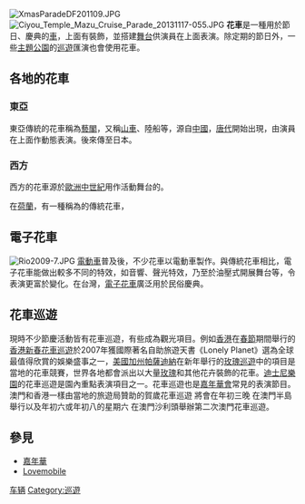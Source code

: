 [[File:XmasParadeDF201109.JPG|thumb]]
[[File:Ciyou_Temple_Mazu_Cruise_Parade_20131117-055.JPG|thumb]]
'''花車'''是一種用於節日、慶典的[[車|車]]，上面有裝飾，並搭建[[舞台|舞台]]供演員在上面表演。除定期的節日外，一些[[主題公園|主題公園]]的[[巡遊|巡遊]]匯演也會使用花車。

==各地的花車==
===東亞===
東亞傳統的花車稱為[[藝閣|藝閣]]，又稱[[山車|山車]]、陸船等，源自[[中國|中國]]，[[唐代|唐代]]開始出現，由演員在上面作動態表演。後來傳至日本。

===西方===
西方的花車源於[[歐洲|歐洲]][[中世紀|中世紀]]用作{{link-en|神秘劇|Mystery play}}活動舞台的{{link-en|四輪盛會車|pageant wagon}}。

在[[荷蘭|荷蘭]]，有一種稱為{{link-en|荷蘭鮮花飾車|Bloemencorso|鮮花飾車}}的傳統花車，
==電子花車==
{{see also|電子花車 (台灣)}}
[[File:Rio2009-7.JPG|thumb]]
[[電動車|電動車]]普及後，不少花車以電動車製作。與傳統花車相比，電子花車能做出較多不同的特效，如音響、聲光特效，乃至於油壓式開展舞台等，令表演更富於變化。在台灣，[[電子花車_(台灣)|電子花車]]廣泛用於民俗慶典。

==花車巡遊==
現時不少節慶活動皆有花車巡遊，有些成為觀光項目。例如[[香港|香港]]在[[春節|春節]]期間舉行的[[香港新春花車巡遊|香港新春花車巡遊]]於2007年獲國際著名自助旅遊天書《Lonely Planet》選為全球最值得欣賞的娛樂盛事之一，[[美國|美國]][[加州|加州]][[帕薩迪納_(加利福尼亞州)|帕薩迪納]]在新年舉行的[[玫瑰巡遊|玫瑰巡遊]]中的項目{{link-en|玫瑰花車錦標賽|Tournament of Roses floats}}是當地的花車競賽，世界各地都會派出以大量[[玫瑰|玫瑰]]和其他花卉裝飾的花車。[[華特迪士尼樂園及度假區|迪士尼樂園]]的花車巡遊是園內重點表演項目之一。花車巡遊也是[[嘉年華會|嘉年華會]]常見的表演節目。
澳門和香港一樣由當地的旅遊局贊助的賀歲花車巡遊 將會在年初三晚 在澳門半島舉行以及年初六或年初八的星期六 在澳門沙利頭舉辦第二次澳門花車巡遊。

==參見==
*[[嘉年華|嘉年華]]
*[[Lovemobile|Lovemobile]]

[[Category:车辆|]]
[[Category:巡遊|Category:巡遊]]